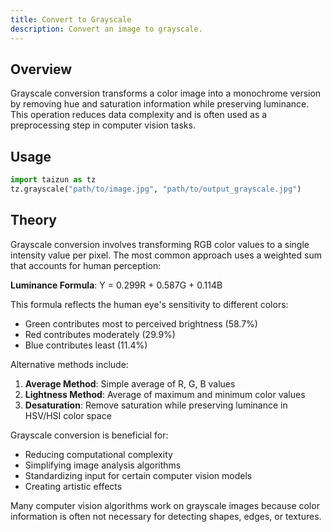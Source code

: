 ```yaml
---
title: Convert to Grayscale
description: Convert an image to grayscale.
---
```


## Overview

Grayscale conversion transforms a color image into a monochrome version by removing hue and saturation information while preserving luminance. This operation reduces data complexity and is often used as a preprocessing step in computer vision tasks.

## Usage

```python
import taizun as tz
tz.grayscale("path/to/image.jpg", "path/to/output_grayscale.jpg")
```

## Theory

Grayscale conversion involves transforming RGB color values to a single intensity value per pixel. The most common approach uses a weighted sum that accounts for human perception:

**Luminance Formula**: Y = 0.299R + 0.587G + 0.114B

This formula reflects the human eye's sensitivity to different colors:
- Green contributes most to perceived brightness (58.7%)
- Red contributes moderately (29.9%)
- Blue contributes least (11.4%)

Alternative methods include:
1. **Average Method**: Simple average of R, G, B values
2. **Lightness Method**: Average of maximum and minimum color values
3. **Desaturation**: Remove saturation while preserving luminance in HSV/HSI color space

Grayscale conversion is beneficial for:
- Reducing computational complexity
- Simplifying image analysis algorithms
- Standardizing input for certain computer vision models
- Creating artistic effects

Many computer vision algorithms work on grayscale images because color information is often not necessary for detecting shapes, edges, or textures.